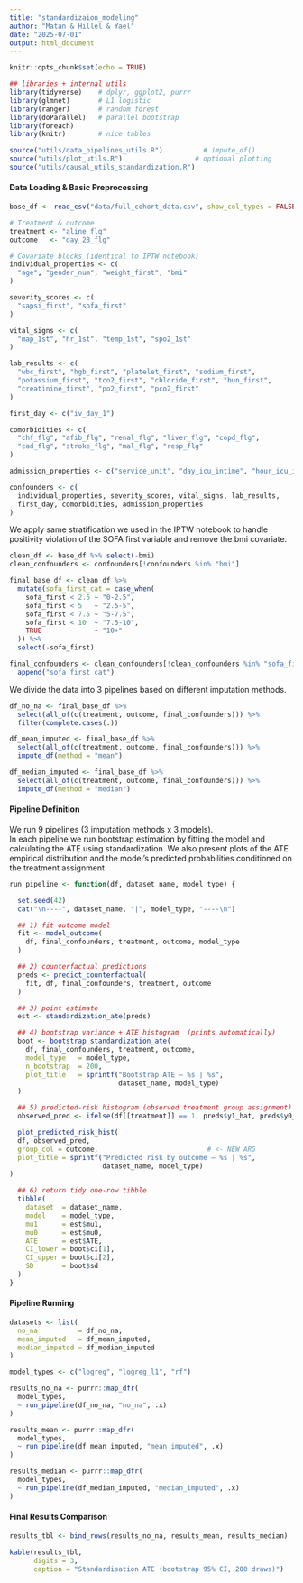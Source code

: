 ```yaml
---
title: "standardizaion_modeling"
author: "Matan & Hillel & Yael"
date: "2025-07-01"
output: html_document
---
```


```r
knitr::opts_chunk$set(echo = TRUE)
```

```r
## libraries + internal utils
library(tidyverse)    # dplyr, ggplot2, purrr
library(glmnet)       # L1 logistic
library(ranger)       # random forest
library(doParallel)   # parallel bootstrap
library(foreach)
library(knitr)        # nice tables

source("utils/data_pipelines_utils.R")          # impute_df()
source("utils/plot_utils.R")                  # optional plotting
source("utils/causal_utils_standardization.R")
```

#### Data Loading & Basic Preprocessing

```r
base_df <- read_csv("data/full_cohort_data.csv", show_col_types = FALSE)

# Treatment & outcome
treatment <- "aline_flg"
outcome   <- "day_28_flg"

# Covariate blocks (identical to IPTW notebook)
individual_properties <- c(
  "age", "gender_num", "weight_first", "bmi"
)

severity_scores <- c(
  "sapsi_first", "sofa_first"
)

vital_signs <- c(
  "map_1st", "hr_1st", "temp_1st", "spo2_1st"
)

lab_results <- c(
  "wbc_first", "hgb_first", "platelet_first", "sodium_first",
  "potassium_first", "tco2_first", "chloride_first", "bun_first",
  "creatinine_first", "po2_first", "pco2_first"
)

first_day <- c("iv_day_1")

comorbidities <- c(
  "chf_flg", "afib_flg", "renal_flg", "liver_flg", "copd_flg",
  "cad_flg", "stroke_flg", "mal_flg", "resp_flg"
)

admission_properties <- c("service_unit", "day_icu_intime", "hour_icu_intime")

confounders <- c(
  individual_properties, severity_scores, vital_signs, lab_results,
  first_day, comorbidities, admission_properties
)

```

We apply same stratification we used in the IPTW notebook to handle positivity violation of the SOFA first variable and remove the bmi covariate.

```r
clean_df <- base_df %>% select(-bmi)
clean_confounders <- confounders[!confounders %in% "bmi"]

final_base_df <- clean_df %>%
  mutate(sofa_first_cat = case_when(
    sofa_first < 2.5 ~ "0-2.5",
    sofa_first < 5   ~ "2.5-5",
    sofa_first < 7.5 ~ "5-7.5",
    sofa_first < 10  ~ "7.5-10",
    TRUE             ~ "10+"
  )) %>%
  select(-sofa_first)

final_confounders <- clean_confounders[!clean_confounders %in% "sofa_first"] %>%
  append("sofa_first_cat")

```

We divide the data into 3 pipelines based on different imputation methods.

```r
df_no_na <- final_base_df %>%
  select(all_of(c(treatment, outcome, final_confounders))) %>%
  filter(complete.cases(.))

df_mean_imputed <- final_base_df %>%
  select(all_of(c(treatment, outcome, final_confounders))) %>%
  impute_df(method = "mean")

df_median_imputed <- final_base_df %>%
  select(all_of(c(treatment, outcome, final_confounders))) %>%
  impute_df(method = "median")

```

#### Pipeline Definition

We run 9 pipelines (3 imputation methods x 3 models).\
In each pipeline we run bootstrap estimation by fitting the model and calculating the ATE using standardization. We also present plots of the ATE empirical distribution and the model's predicted probabilities conditioned on the treatment assignment.

```r
run_pipeline <- function(df, dataset_name, model_type) {

  set.seed(42)
  cat("\n----", dataset_name, "|", model_type, "----\n")

  ## 1) fit outcome model
  fit <- model_outcome(
    df, final_confounders, treatment, outcome, model_type
  )

  ## 2) counterfactual predictions
  preds <- predict_counterfactual(
    fit, df, final_confounders, treatment, outcome
  )

  ## 3) point estimate
  est <- standardization_ate(preds)

  ## 4) bootstrap variance + ATE histogram  (prints automatically)
  boot <- bootstrap_standardization_ate(
    df, final_confounders, treatment, outcome,
    model_type   = model_type,
    n_bootstrap  = 200,
    plot_title   = sprintf("Bootstrap ATE – %s | %s",
                           dataset_name, model_type)
  )

  ## 5) predicted-risk histogram (observed treatment group assignment)
  observed_pred <- ifelse(df[[treatment]] == 1, preds$y1_hat, preds$y0_hat)

  plot_predicted_risk_hist(
  df, observed_pred,
  group_col = outcome,                           # <- NEW ARG
  plot_title = sprintf("Predicted risk by outcome – %s | %s",
                       dataset_name, model_type)
)

  ## 6) return tidy one-row tibble
  tibble(
    dataset  = dataset_name,
    model    = model_type,
    mu1      = est$mu1,
    mu0      = est$mu0,
    ATE      = est$ATE,
    CI_lower = boot$ci[1],
    CI_upper = boot$ci[2],
    SD       = boot$sd
  )
}

```

#### Pipeline Running

```r
datasets <- list(
  no_na          = df_no_na,
  mean_imputed   = df_mean_imputed,
  median_imputed = df_median_imputed
)

model_types <- c("logreg", "logreg_l1", "rf")
```

```r
results_no_na <- purrr::map_dfr(
  model_types,
  ~ run_pipeline(df_no_na, "no_na", .x)
)
```

```r
results_mean <- purrr::map_dfr(
  model_types,
  ~ run_pipeline(df_mean_imputed, "mean_imputed", .x)
)
```

```r
results_median <- purrr::map_dfr(
  model_types,
  ~ run_pipeline(df_median_imputed, "median_imputed", .x)
)
```

#### Final Results Comparison

```r
results_tbl <- bind_rows(results_no_na, results_mean, results_median)

kable(results_tbl,
      digits = 3,
      caption = "Standardisation ATE (bootstrap 95% CI, 200 draws)")

```
